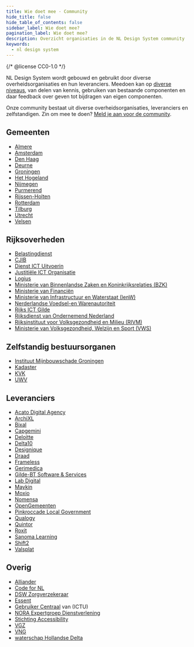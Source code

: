 ```yaml
---
title: Wie doet mee · Community
hide_title: false
hide_table_of_contents: false
sidebar_label: Wie doet mee?
pagination_label: Wie doet mee?
description: Overzicht organisaties in de NL Design System community
keywords:
  - nl design system
---
```


{/* @license CC0-1.0 */}

NL Design System wordt gebouwd en gebruikt door diverse overheidsorganisaties en hun leveranciers. Meedoen kan op [diverse niveaus](/handboek/organisatie/meedoen), van delen van kennis, gebruiken van bestaande componenten en daar feedback over geven tot bijdragen van eigen componenten.

Onze community bestaat uit diverse overheidsorganisaties, leveranciers en zelfstandigen. Zin om mee te doen? [Meld je aan voor de community](/community/sluit-je-aan#aanmelden).

## Gemeenten

- [Almere](https://almere.nl)
- [Amsterdam](https://amsterdam.nl)
- [Den Haag](https:/denhaag.nl)
- [Deurne](https://deurne.nl)
- [Groningen](https://gemeente.groningen.nl)
- [Het Hogeland](https://hethogeland.nl)
- [Nijmegen](https://nijmegen.nl)
- [Purmerend](https://purmerend.nl)
- [Rijssen-Holten](https://rijssen-holten.nl)
- [Rotterdam](https://rotterdam.nl)
- [Tilburg](https://tilburg.nl)
- [Utrecht](https://utrecht.nl)
- [Velsen](https://velsen.nl)

## Rijksoverheden

- [Belastingdienst](https://belastingdienst.nl)
- [CJIB](https://www.cjib.nl)
- [Dienst ICT Uitvoerin](http://dictu.nl)
- [Justitiële ICT Organisatie](https://www.justitieleictorganisatie.nl)
- [Logius](https://logius.nl)
- [Ministerie van Binnenlandse Zaken en Koninkrijksrelaties (BZK)](https://www.rijksoverheid.nl/ministeries/ministerie-van-binnenlandse-zaken-en-koninkrijksrelaties)
- [Ministerie van Financiën](https://www.rijksoverheid.nl/ministeries/ministerie-van-financien)
- [Ministerie van Infrastructuur en Waterstaat (IenW)](https://www.rijksoverheid.nl/ministeries/ministerie-van-infrastructuur-en-waterstaat)
- [Nerderlandse Voedsel-en Warenautoriteit](https://www.nvwa.nl)
- [Rijks ICT Gilde](https://www.rijksorganisatieodi.nl/rijks-ict-gilde)
- [Rijksdienst van Ondernemend Nederland](https://rvo.nl)
- [Rijksinstituut voor Volksgezondheid en Milieu (RIVM)](https://www.rivm.nl)
- [Ministerie van Volksgezondheid, Welzijn en Sport (VWS)](https://www.rijksoverheid.nl/ministeries/ministerie-van-volksgezondheid-welzijn-en-sport)

## Zelfstandig bestuursorganen

- [Instituut Mijnbouwschade Groningen](https://www.schadedoormijnbouw.nl)
- [Kadaster](https://www.kadaster.nl)
- [KVK](https://kvk.nl)
- [UWV](https://uwv.nl)

## Leveranciers

- [Acato Digital Agency](https://acato.nl)
- [ArchiXL](https://www.archixl.nl)
- [Bixal](https://www.bixal.com)
- [Capgemini](https://www.capgemini.com/nl-nl/)
- [Deloitte](https://www.deloitte.com/nl/nl.html)
- [Delta10](https://delta10.nl)
- [Designique](https://www.designique.nl)
- [Draad](https://draad.nl)
- [Frameless](https://frameless.io)
- [Gerimedica](https://www.gerimedica.nl)
- [Gilde-BT Software & Services](https://www.gildesoftware.nl)
- [Lab Digital](https://www.labdigital.nl)
- [Maykin](https://www.maykinmedia.nl)
- [Moxio](https://moxio.com)
- [Nomensa](https://www.nomensa.com)
- [OpenGemeenten](https://opengemeenten.nl)
- [Pinkroccade Local Government](https://www.pinkroccadelocalgovernment.nl)
- [Qualogy](https://qualogy.nl)
- [Quintor](https://quintor.nl)
- [Roxit](https://www.roxit.nl)
- [Sanoma Learning](https://www.sanomalearning.com)
- [Shift2](https://www.shift2.nl)
- [Valsplat](https://valsplat.nl)

## Overig

- [Alliander](https://www.alliander.com)
- [Code for NL](http://codefor.nl)
- [DSW Zorgverzekeraar](https://www.dsw.nl/consumenten)
- [Essent](https://www.essent.nl)
- [Gebruiker Centraal](https://gebruikercentraal.nl) van (ICTU)
- [NORA Expertgroep Dienstverlening](https://www.noraonline.nl/wiki/Expertgroep_Dienstverlening)
- [Stichting Accessibility](https://accessibility.nl)
- [VGZ](https://www.vgz.nl)
- [VNG](https://www.vng.nl)
- [waterschap Hollandse Delta](https://www.wshd.nl)
